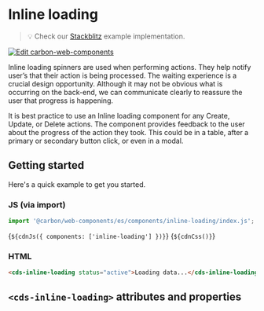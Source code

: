 
<Meta of={InlineLoadingStories} />

# Inline loading

> 💡 Check our
> [Stackblitz](https://stackblitz.com/github/carbon-design-system/carbon/tree/main/packages/web-components/examples/components/inline-loading)
> example implementation.

[![Edit carbon-web-components](https://developer.stackblitz.com/img/open_in_stackblitz.svg)](https://stackblitz.com/github/carbon-design-system/carbon-for-ibm-dotcom/tree/main/packages/carbon-web-components/examples/stackblitz/basic/components/inline-loading)

Inline loading spinners are used when performing actions. They help notify
user’s that their action is being processed. The waiting experience is a crucial
design opportunity. Although it may not be obvious what is occurring on the
back-end, we can communicate clearly to reassure the user that progress is
happening.

It is best practice to use an Inline loading component for any Create, Update,
or Delete actions. The component provides feedback to the user about the
progress of the action they took. This could be in a table, after a primary or
secondary button click, or even in a modal.

## Getting started

Here's a quick example to get you started.

### JS (via import)

```javascript
import '@carbon/web-components/es/components/inline-loading/index.js';
```

<Markdown>{`${cdnJs({ components: ['inline-loading'] })}`}</Markdown>
<Markdown>{`${cdnCss()}`}</Markdown>

### HTML

```html
<cds-inline-loading status="active">Loading data...</cds-inline-loading>
```

## `<cds-inline-loading>` attributes and properties

<ArgTypes of="cds-inline-loading" />
